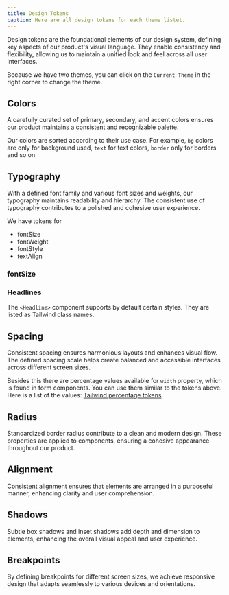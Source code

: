 ```yaml
---
title: Design Tokens
caption: Here are all design tokens for each theme listet.
---
```


Design tokens are the foundational elements of our design system, defining key aspects of our product's visual language. They enable consistency and flexibility, allowing us to maintain a unified look and feel across all user interfaces.

Because we have two themes, you can click on the `Current Theme` in the right corner to change the theme.

## Colors

A carefully curated set of primary, secondary, and accent colors ensures our product maintains a consistent and recognizable palette.

Our colors are sorted according to their use case. For example, `bg` colors are only for background used, `text` for text colors, `border` only for borders and so on.

<ColorTokenTable />

## Typography

With a defined font family and various font sizes and weights, our typography maintains readability and hierarchy. The consistent use of typography contributes to a polished and cohesive user experience.

We have tokens for

- fontSize
- fontWeight
- fontStyle
- textAlign

### fontSize

<FontSizes />

### Headlines

The `<Headline>` component supports by default certain styles. They are listed as Tailwind class names.

<Headlines />

## Spacing

Consistent spacing ensures harmonious layouts and enhances visual flow. The defined spacing scale helps create balanced and accessible interfaces across different screen sizes.

<SpaceSVG />

Besides this there are percentage values available for `width` property, which is found in form components. You can use them similar to the tokens above. Here is a list of the values: [Tailwind percentage tokens](https://tailwindcss.com/docs/width#percentage-widths)

## Radius

Standardized border radius contribute to a clean and modern design. These properties are applied to components, ensuring a cohesive appearance throughout our product.

<BorderRadius />

## Alignment

Consistent alignment ensures that elements are arranged in a purposeful manner, enhancing clarity and user comprehension.

## Shadows

Subtle box shadows and inset shadows add depth and dimension to elements, enhancing the overall visual appeal and user experience.

## Breakpoints

By defining breakpoints for different screen sizes, we achieve responsive design that adapts seamlessly to various devices and orientations.
